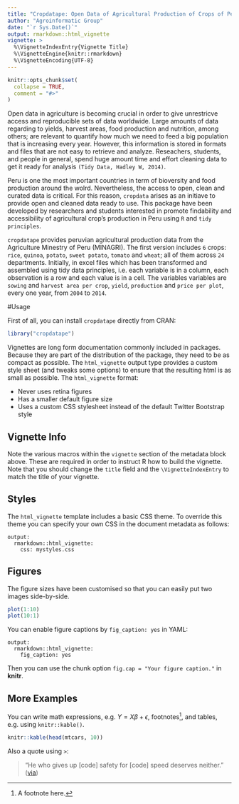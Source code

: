 ```yaml
---
title: "Cropdatape: Open Data of Agricultural Production of Crops of Peru"
author: "Agroinformatic Group"
date: "`r Sys.Date()`"
output: rmarkdown::html_vignette
vignette: >
  %\VignetteIndexEntry{Vignette Title}
  %\VignetteEngine{knitr::rmarkdown}
  %\VignetteEncoding{UTF-8}
---
```


```r
knitr::opts_chunk$set(
  collapse = TRUE,
  comment = "#>"
)
```

Open data in agriculture is becoming crucial in order to give unrestricve access and reproducible sets of data worldwide. Large amounts of data regarding to yields, harvest areas, food production and nutrition, among others; are relevant to quantify how much we need to feed a big population that is increasing every year. However, this information is stored in formats and files that are not easy to retrieve and analyze. Reseachers, students, and people in general, spend huge amount time and effort cleaning data to get it ready for analysis `(Tidy Data, Hadley W, 2014)`.

Peru is one the most important countries in term of bioversity and food production around the wolrd. Nevertheless, the access to open, clean and curated data is critical. For this reason, `cropdata` arises as an initiave to provide open and cleaned data ready to use. This package have been developed by researchers and students interested in promote findability and accessibility of agricultural crop's production in Peru using `R` and `tidy principles`.


`cropdatape` provides peruvian agricultural production data from the Agriculture Minestry of Peru (MINAGRI). The first version includes `6` crops: `rice`, `quinoa`, `potato`, `sweet potato`, `tomato` and `wheat`; all of them across `24` departments. Initially,  in excel files which has been transformed and assembled using tidy data principles, i.e. each variable is in a column, each observation is a row and each value is in a cell. The variables variables are `sowing` and `harvest area per crop`, `yield`, `production` and `price per plot`, every one year, from `2004` to `2014`.

#Usage

First of all, you can install `cropdatape` directly from CRAN:
```r
library("cropdatape")
```



Vignettes are long form documentation commonly included in packages. Because they are part of the distribution of the package, they need to be as compact as possible. The `html_vignette` output type provides a custom style sheet (and tweaks some options) to ensure that the resulting html is as small as possible. The `html_vignette` format:

- Never uses retina figures
- Has a smaller default figure size
- Uses a custom CSS stylesheet instead of the default Twitter Bootstrap style

## Vignette Info

Note the various macros within the `vignette` section of the metadata block above. These are required in order to instruct R how to build the vignette. Note that you should change the `title` field and the `\VignetteIndexEntry` to match the title of your vignette.

## Styles

The `html_vignette` template includes a basic CSS theme. To override this theme you can specify your own CSS in the document metadata as follows:

    output: 
      rmarkdown::html_vignette:
        css: mystyles.css

## Figures

The figure sizes have been customised so that you can easily put two images side-by-side. 

```r
plot(1:10)
plot(10:1)
```

You can enable figure captions by `fig_caption: yes` in YAML:

    output:
      rmarkdown::html_vignette:
        fig_caption: yes

Then you can use the chunk option `fig.cap = "Your figure caption."` in **knitr**.

## More Examples

You can write math expressions, e.g. $Y = X\beta + \epsilon$, footnotes^[A footnote here.], and tables, e.g. using `knitr::kable()`.

```r
knitr::kable(head(mtcars, 10))
```

Also a quote using `>`:

> "He who gives up [code] safety for [code] speed deserves neither."
([via](https://twitter.com/hadleywickham/status/504368538874703872))
